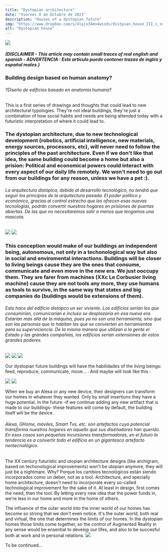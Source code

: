 ```yaml
---
title: "Dystopian architecture"
date: "Viernes 8 de Octubre de 2021"
description: "Houses of a dystopian future"
img: "https://www.dropbox.com/s/4lpjx34mn4wssds/distpian_house_III_c_sm.png?raw=1"
alt: "Dystopian house"
---
```


<img src="https://www.dropbox.com/s/uu8plndgqxrez31/distopian_house_2_04.jpg?raw=1" />

<h5>(DISCLAIMER - This article may contain small traces of real english and spanish - ADVERTENCIA : Este artículo puede contener trazas de inglés y español reales.)</h5>

<h3>Building design based on human anatomy? </h3>
<h6>?Diseño de edificios basado en anatomía humana?</h6>

This is a first series of drawings and thoughts that could lead to new architectural typologies.
They're not ideal buildings, they're just a combination of how social habits and needs are being attended today with a futuristic interpretation of where it could lead to.
<h3>
The dystopian architecture, due to new technological development (robotics, artificial intelligence, new materials, energy sources, processors, etc), will never need to follow the principles of the past architecture. Even if we don't like that idea, the same building could become a home but also a prision: Political and economical powers could interact with every aspect of our daily life remotely. We won't need to go out from our buildings for any reason, unless we have a pet :).
</h3>
<h6>La arquitectura distópica, debido al desarrollo tecnológico, no tendrá que seguir los principios de la arquitectura pasada. El poder político y económico, gracias al control estrecho que les ofrecen esas nuevas tecnologías, podrán convertir nuestros hogares en prisiones de puertas abiertas. De las que no necesitaremos salir a menos que tengamos una mascota.</h6>

<img src="https://www.dropbox.com/s/y02d80th5wbtko3/distpian_house_III_e_small.png?raw=1" />
<img src="https://www.dropbox.com/s/hgx9oztu5vh1vc7/distpian_house_III_d_small.png?raw=1" />

<h3 class="red">
This conception would make of our buildings an independent being, autonomous, not only in a techonological way but also in social and enviromental interactions. Buildings will be closer to living beings cause they are the ones that consume, communicate and even move in the new era. We just ooccupy them. They are farer from machines (XXc Le Corbusier living machine) cause they are not tools any more, they use humans as tools to survive, in the same way that states and big companies do (buildings would be extensions of them).
</h3>
<h6>Esto hace del edificio distópco un ser viviente. Los edificios serían los que consumirían, comunicarían e incluso se desplazaría en esa nueva era. Estarían más allá de la máquina, pues ya no son una herramienta, sino que son las personas que lo habitan las que se convierten en herramientas para su superviciencia. De la misma manera que utilizan a la gente el Estado y las grandes compañias, los edificios serían extensiones de estos grandes poderes.</h6>

<img src="https://www.dropbox.com/s/1eibor05tyqffjf/distpian_house_III_a_sm.png?raw=1" />
<img src="https://www.dropbox.com/s/c4qjh84v7wku2mb/distpian_house_III_b_sm.png?raw=1" />
<img src="https://www.dropbox.com/s/4lpjx34mn4wssds/distpian_house_III_c_sm.png?raw=1" />

Our dystopian future buildings will have the habilidades of the living beings: feed, reproduce, communicate, move... . And maybe will look like this :

<img src="https://www.dropbox.com/s/xdc7cw098e8tf9d/distpian_house_III_f_small.png?raw=1" />
<img src="https://www.dropbox.com/s/4460p63fef1tw3t/distopian_house_2_02.jpg?raw=1" />

When we buy an Alexa or any new device, their designers can transform our homes in whatever they wanted. Only by small insertions they have a huge potential. In the future -if we continue adding any new artifact that is made to our buildings- these features will come by default, the building itself will be the device.

<h6>Alexa, GHome, móviles, Smart Tvs, etc. son artefactos cuyo potencial transforma nuestros hogares en aquello que sus diseñadores han querido. En esos casos son pequeñas incursiones transformadoras, en el futuro la tendencia es a convertir todo el edificio en un gigantesco artefacto neotecnológico. </h6>

The XX century futuristic and utopian architecture designs (like archigram, based on techonological improvements) won't be utopian anymore, they will just be a nightmare. Why? Porque los cambios tecnológicos están siendo incorporados como un deber, not as a tool. Architecture, and specially home architecture, doesn't need to incorporate every so-called technological improvement for the sake of it. At least in design, first comes the need, then the tool. By letting every new idea that the power funds in, we're less in our home and more in the home of others.

The influence of the outer world into the inner world of our homes has become so strong that we don't even notice. It's the outer world, both real and virtual, the one that determines the limits of our homes. In the dystopian homes those limits come together, so the control of Augmented Reality in any sense would be ensential to develop our lifes, and also to be succesful both at work and in personal relations.
<img src="https://www.dropbox.com/s/td00u8oa94n6jn2/distopian_house_2_00.jpg?raw=1" />

To be continued...

